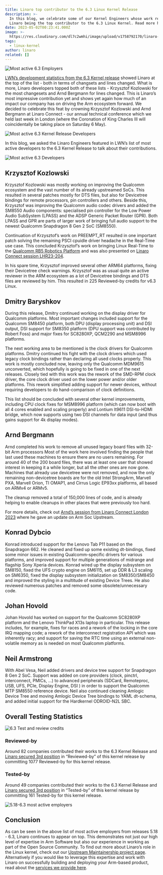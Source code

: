 ```yaml
---
title: Linaro top contributor to the 6.3 Linux Kernel Release
description: >-
  In this blog, we celebrate some of our Kernel Engineers whose work resulted in
  Linaro being the top contributor to the 6.3 Linux Kernel. Read more here!
date: 2023-05-02T00:23:41.000Z
image: >-
  https://res.cloudinary.com/dl7c2wmhi/image/upload/v1758792170/linaro-website/images/blog/30921180788_34ce2cd5f8_c
tags:
  - linux-kernel
author: linaro
related: []
---
```


![Most active 6.3 Employers](/linaro-website/images/blog/6.3-most-active-employers)

[LWN’s development statistics from the 6.3 Kernel release](https://lwn.net/Articles/929582/) showed Linaro at the top of the list - both in terms of changsets and lines changed. What is more, Linaro developers topped both of these lists - Krzysztof Kozlowski for the most changesets and Arnd Bergmann for lines changed. This is Linaro’s most impressive contribution yet and shows yet again how much of an impact our company has on driving the Arm ecosystem forward. We decided to celebrate this feat by crowning Krzysztof Kozlowski and Arnd Bergmann at Linaro Connect - our annual technical conference which we held last week in London (where the Coronation of King Charles III will coincidentally be taking place on Saturday 6 May).

![Most active 6.3 Kernel Release Developers](/linaro-website/images/blog/crowned-developers-6.3-kernel-release)

In this blog, we asked the Linaro Engineers featured in LWN’s list of most active developers to the 6.3 Kernel Release to talk about their contributions.

![Most active 6.3 Developers](/linaro-website/images/blog/6.3-most-active-developers)

## Krzysztof Kozlowski

Krzysztof Kozlowski was mostly working on improving the Qualcomm ecosystem and the vast number of its already upstreamed SoCs. This resulted in several patches mostly for DTS files, but also for Devicetree bindings for remote processors, pin controllers and others. Beside this, Krzysztof was improving the Qualcomm audio codec drivers and added the SM8550 Audio components: specialised pin controller for the Low Power Audio SubSystem (LPASS) and the ADSP Generic Packet Router (GPR). Both LPASS and GPR are parts of larger work of bringing full audio support to the newest Qualcomm Snapdragon 8 Gen 2 SoC (SM8550).

Continuation of Krzysztof’s work on PREEMPT\_RT resulted in one important patch solving the remaining PSCI cpuidle driver headache in the Real-Time use case. This concluded Krzysztof’s work on bringing Linux Real-Time to the [Qualcomm RB5 Robotics Platform](https://www.qualcomm.com/products/internet-of-things/industrial/industrial-automation/robotics-rb5-platform) and was also presented on [Linaro Connect session LHR23-204](https://resources.linaro.org/en/resource/fX76n9YiNUCfCTMvLRCWAv).

In his spare time, Krzysztof improved several other ARM64 platforms, fixing their Devicetree check warnings. Krzysztof was as usual quite an active reviewer in the ARM ecosystem as a lot of Devicetree bindings and DTS files are reviewed by him. This resulted in 225 Reviewed-by credits for v6.3 Linux.

## Dmitry Baryshkov

During this release, Dmitry continued working on the display driver for Qualcomm platforms. Most important changes included support for the Qualcomm SM8450 platform, both DPU (display processing unit) and DSI output, DSI support for SM8350 platform (DPU support was contributed by Robert Foss) and major fixes for SC8280XP, QCM2290 and MSM8996 platforms.

The next working area to be mentioned is the clock drivers for Qualcomm platforms. Dmitry continued his fight with the clock drivers which used legacy clock bindings rather than declaring all used clocks properly. This work is mostly concluded now, leaving only the Qualcomm MDM9615 unconverted, which hopefully is going to be fixed in one of the next releases. Closely tied with this work was the rework of the SMD-RPM clock driver, the core clock driver used on the lower power and/or older platforms. This rework simplified adding support for newer devices, without requiring developers to do hand-comparison of clock definitions.

This list should be concluded with several other kernel improvements, including CPU clock fixes for MSM8996 platform (which can now boot with all 4 cores enabled and scaling properly) and Lontium lt9611 DSI-to-HDMI bridge, which now supports using two DSI channels for data input (and thus gains support for 4k display modes).

## Arnd Bergmann

Arnd completed his work to remove all unused legacy board files with 32-bit Arm processors Most of the work here involved finding the people that last used these machines to ensure there are no users remaining. For around 40 of the 200 board files, there was at least one user that showed interest in keeping it a while longer, but all the other ones are now gone.
Machines that already use devicetree were not removed, and now the only remaining non-devicetree boards are for the old Intel StrongArm, Marvell PXA, Marvell Orion, TI OMAP1, and Cirrus Logic EP93xx platforms, all based on ARMv4 or ARMv5.

The cleanup removed a total of 150,000 lines of code, and is already helping to enable cleanups in other places that were previously too hard.

For more details, check out [Arnd’s session from Linaro Connect London 2023](https://resources.linaro.org/en/resource/aLLCnNzxqpY43NwtA7TVTs) where he gave an update on Arm Soc Upstream.

## Konrad Dybcio

Konrad introduced support for the Lenovo Tab P11 based on the Snapdragon 662. He cleaned and fixed up some existing dt-bindings, fixed some minor issues in existing Qualcomm-specific drivers for various platforms, and improved support for multiple generations of midrange and flagship Sony Xperia devices. Konrad wired up the display subsystem on SM8150, fixed the UFS crypto engine on SM6115, set up DDR & L3 scaling on SM6350, fixed the display subsystem initialization on SM8350/SM8450 and improved the styling in a multitude of existing Device Trees. He also reviewed numerous patches and removed some obsolete/unnecessary code.

## Johan Hovold

Johan Hovold has worked on support for the Qualcomm SC8280XP platform and the Lenovo ThinkPad X13s laptop in particular. This release includes, for example, fixes for races and a rework of the locking in the core IRQ mapping code; a rework of the interconnect registration API which was inherently racy; and support for saving the RTC time using an external non-volatile memory as is needed on most Qualcomm platforms.

## Neil Armstrong

With Abel Vesa, Neil added drivers and device tree support for Snapdragon 8 Gen 2 SoC. Support was added on core providers (clock, pinctrl, interconnect, PMICs, …) to advanced peripherals (SDCard, Remoteproc, USB, UFS, PCIe, Display Engine, DSI ) in order to support the Qualcomm MTP SM8550 reference device. Neil also continued cleaning Amlogic Device Tree and moving Amlogic Device Tree bindings to YAML dt-schema, and added initial support for the Hardkernel ODROID-N2L SBC.

## Overall Testing Statistics

![6.3 Test and review credits](/linaro-website/images/blog/6.3-test-and-review-credits)

### Reviewed-by

Around 82 companies contributed their works to the 6.3 Kernel Release and
[Linaro secured 3rd position](https://remword.com/kps_result/6.3_review.html) in “Reviewed-by” of this kernel release by committing 1077 Reviewed-by for this kernel release.

### Tested-by

Around 49 companies contributed their works to the 6.3 Kernel Release and
[Linaro secured 3rd position](https://remword.com/kps_result/6.3_test.html) in “Tested-by” of this kernel release by committing 161 Tested-by for this kernel release.

![5.18-6.3 most active employers](/linaro-website/images/blog/5.18-6.3-most-active-employers)

## Conclusion

As can be seen in the above list of most active employers from releases 5.18 - 6.3, Linaro continues to appear on top. This demonstrates not just our high level of expertise in Arm Software but also our experience in working as part of the Open Source Community. To find out more about Linaro’s role in the Linux kernel, check out our [](https://linaro.atlassian.net/wiki/spaces/UM/overview)[Upstream Maintainership project page](https://linaro.atlassian.net/wiki/spaces/UM/overview). Alternatively if you would like to leverage this expertise and work with Linaro on successfully building and deploying your Arm-based product, read about the [services we provide here](https://www.linaro.org/services/).
